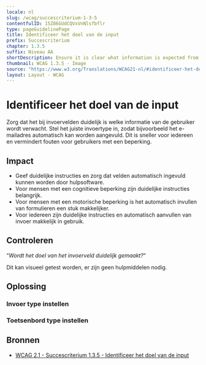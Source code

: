 ```yaml
---
locale: nl
slug: /wcag/succescriterium-1-3-5
contentfulID: 15Z86GUdCQVxVnNlsfbflr
type: pageGuidelinePage
title: Identificeer het doel van de input
prefix: Succescriterium
chapter: 1.3.5
suffix: Niveau AA
shortDescription: Ensure it is clear what information is expected from users inside input fields.
thumbnail: WCAG 1.3.5 - Image
source: "https://www.w3.org/Translations/WCAG21-nl/#identificeer-het-doel-van-de-input"
layout: Layout - WCAG
---
```


# Identificeer het doel van de input

Zorg dat het bij invoervelden duidelijk is welke informatie van de gebruiker wordt verwacht. Stel het juiste invoertype in, zodat bijvoorbeeld het e-mailadres automatisch kan worden aangevuld. Dit is sneller voor iedereen en vermindert fouten voor gebruikers met een beperking.

## Impact

- Geef duidelijke instructies en zorg dat velden automatisch ingevuld kunnen worden door hulpsoftware.
- Voor mensen met een cognitieve beperking zijn duidelijke instructies belangrijk.
- Voor mensen met een motorische beperking is het automatisch invullen van formulieren een stuk makkelijker.
- Voor iedereen zijn duidelijke instructies en automatisch aanvullen van invoer makkelijk in gebruik.

## Controleren

“*Wordt het doel van het invoerveld duidelijk gemaakt?*“

Dit kan visueel getest worden, er zijn geen hulpmiddelen nodig.

## Oplossing

### Invoer type instellen

<CodeSample id="input-content-type" locale="nl"/>

### Toetsenbord type instellen

<CodeSample id="input-keyboard-type" locale="nl"/>

## Bronnen

- [WCAG 2.1 - Succescriterium 1.3.5 - Identificeer het doel van de input](https://www.w3.org/Translations/WCAG21-nl/#identificeer-het-doel-van-de-input)